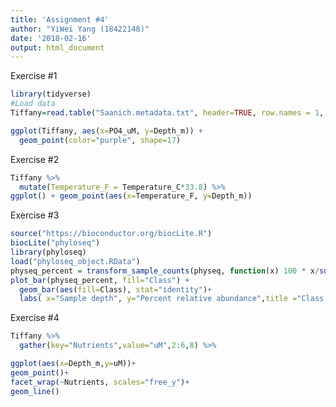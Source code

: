 ```yaml
---
title: 'Assignment #4'
author: "YiWei Yang (18422148)"
date: '2018-02-16'
output: html_document
---
```

Exercise #1
```r
library(tidyverse)
#Load data
Tiffany=read.table("Saanich.metadata.txt", header=TRUE, row.names = 1, sep = "\t", na.strings = c("NAN","NA","."))

ggplot(Tiffany, aes(x=PO4_uM, y=Depth_m)) +
  geom_point(color="purple", shape=17)
```

Exercise #2
```r
Tiffany %>% 
  mutate(Temperature_F = Temperature_C*33.8) %>% 
ggplot() + geom_point(aes(x=Temperature_F, y=Depth_m))
```

Exercise #3
```r
source("https://bioconductor.org/biocLite.R")
biocLite("phyloseq")
library(phyloseq)
load("phyloseq_object.RData")
physeq_percent = transform_sample_counts(physeq, function(x) 100 * x/sum(x))
plot_bar(physeq_percent, fill="Class") + 
  geom_bar(aes(fill=Class), stat="identity")+
  labs( x="Sample depth", y="Percent relative abundance",title ="Class from 10 to 200 m in Saanich Inlet")


```



Exercise #4
```r
Tiffany %>% 
  gather(key="Nutrients",value="uM",2:6,8) %>% 

ggplot(aes(x=Depth_m,y=uM))+
geom_point()+
facet_wrap(~Nutrients, scales="free_y")+
geom_line()   
```



